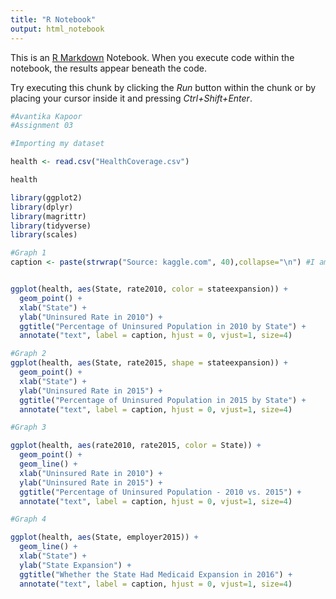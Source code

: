 ```yaml
---
title: "R Notebook"
output: html_notebook
---
```


This is an [R Markdown](http://rmarkdown.rstudio.com) Notebook. When you execute code within the notebook, the results appear beneath the code. 

Try executing this chunk by clicking the *Run* button within the chunk or by placing your cursor inside it and pressing *Ctrl+Shift+Enter*. 

```r
#Avantika Kapoor
#Assignment 03
```


```r
#Importing my dataset

health <- read.csv("HealthCoverage.csv")

health
```

```r
library(ggplot2)
library(dplyr)
library(magrittr)
library(tidyverse)
library(scales)
```

```r
#Graph 1
caption <- paste(strwrap("Source: kaggle.com", 40),collapse="\n") #I am trying to add this as the source in the graph


ggplot(health, aes(State, rate2010, color = stateexpansion)) +
  geom_point() +
  xlab("State") +
  ylab("Uninsured Rate in 2010") +
  ggtitle("Percentage of Uninsured Population in 2010 by State") +
  annotate("text", label = caption, hjust = 0, vjust=1, size=4)
```

```r
#Graph 2
ggplot(health, aes(State, rate2015, shape = stateexpansion)) +
  geom_point() +
  xlab("State") +
  ylab("Uninsured Rate in 2015") +
  ggtitle("Percentage of Uninsured Population in 2015 by State") +
  annotate("text", label = caption, hjust = 0, vjust=1, size=4)
```

```r
#Graph 3

ggplot(health, aes(rate2010, rate2015, color = State)) +
  geom_point() +
  geom_line() +
  xlab("Uninsured Rate in 2010") +
  ylab("Uninsured Rate in 2015") +
  ggtitle("Percentage of Uninsured Population - 2010 vs. 2015") +
  annotate("text", label = caption, hjust = 0, vjust=1, size=4)
```
```r
#Graph 4

ggplot(health, aes(State, employer2015)) +
  geom_line() +
  xlab("State") +
  ylab("State Expansion") +
  ggtitle("Whether the State Had Medicaid Expansion in 2016") +
  annotate("text", label = caption, hjust = 0, vjust=1, size=4)
```

